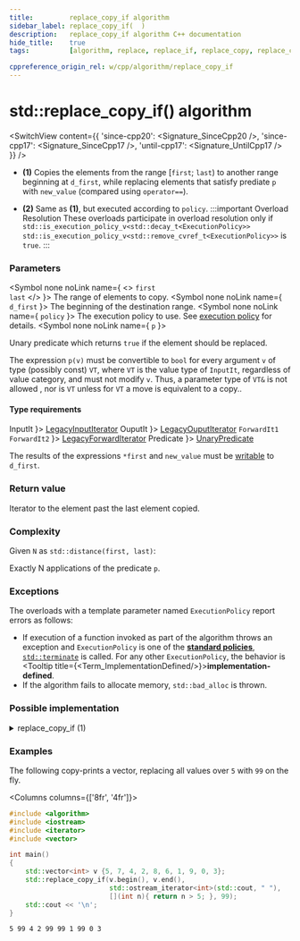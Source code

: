 ```yaml
---
title:         replace_copy_if algorithm
sidebar_label: replace_copy_if(  )
description:   replace_copy_if algorithm C++ documentation
hide_title:    true
tags:          [algorithm, replace, replace_if, replace_copy, replace_copy_if]

cppreference_origin_rel: w/cpp/algorithm/replace_copy_if
---
```



<!-- Terms -->


<!----------------- Codes ---------------------->


# std::replace_copy_if() algorithm

<SwitchView content={{
  'since-cpp20': <Signature_SinceCpp20 />,
  'since-cpp17': <Signature_SinceCpp17 />,
  'until-cpp17': <Signature_UntilCpp17 />
}} />

- **(1)** Copies the elements from the range [`first`; `last`) to another range beginning at `d_first`, while replacing elements that satisfy prediate `p` with `new_value` (compared using `operator==`).

- **(2)** Same as **(1)**, but executed according to `policy`.
	:::important Overload Resolution
	These overloads participate in overload resolution only if
	<Until v='cpp20'> <code>std::is_execution_policy_v&lt;std::decay_t&lt;ExecutionPolicy&gt;&gt;</code> </Until> <Since v='cpp20'> <code>std::is_execution_policy_v&lt;std::remove_cvref_t&lt;ExecutionPolicy&gt;&gt;</code> </Since> is <code>true</code>.
	:::

### Parameters

<SymbolTable>

  <Symbol none noLink name={ <> <code>first</code> <br/> <code>last</code> </> }>
    The range of elements to copy.
  </Symbol>
  <Symbol none noLink name={ <code>d_first</code> }>
    The beginning of the destination range.
  </Symbol>
  <Symbol none noLink name={ <code>policy</code> }>
    The execution policy to use. See <a href="#">execution policy</a> for details.
  </Symbol>
  <Symbol none noLink name={ <code>p</code> }>

Unary predicate which returns `true` if the element should be replaced.

The expression `p(v)` must be convertible to `bool` for every argument `v` of type (possibly const) `VT`, where `VT` is the value type of `InputIt`, regardless of value category, and must not modify `v`. Thus, a parameter type of `VT&` is not allowed <Since v='cpp11'>, nor is <code>VT</code> unless for <code>VT</code> a move is equivalent to a copy.</Since>.


  </Symbol>

</SymbolTable>

#### Type requirements

<SymbolTable>
  <Symbol none noLink name={ <code>InputIt</code> }>
    <a href="/docs/named_req/LegacyInputIterator">LegacyInputIterator</a>
  </Symbol>
  <Symbol none noLink name={ <code>OuputIt</code> }>
    <a href="/docs/named_req/LegacyOuputIterator">LegacyOuputIterator</a>
  </Symbol>
  <Symbol none noLink name={ <> <code>ForwardIt1</code> <br/> <code>ForwardIt2</code> </> }>
    <a href="/docs/named_req/LegacyForwardIterator">LegacyForwardIterator</a>
  </Symbol>
  <Symbol none noLink name={  <code>Predicate</code> }>
    <a href="/docs/named_req/UnaryPredicate">UnaryPredicate</a>
  </Symbol>
</SymbolTable>

The results of the expressions `*first` and `new_value` must be [writable](#) to `d_first`.

### Return value

Iterator to the element past the last element copied.

### Complexity

Given `N` as `std::distance(first, last)`:

Exactly N applications of the predicate `p`.

### Exceptions

The overloads with a template parameter named `ExecutionPolicy` report errors as follows:
- If execution of a function invoked as part of the algorithm throws an exception and `ExecutionPolicy` is one of the [**standard policies**](#), [`std::terminate`](#) is called.
	For any other `ExecutionPolicy`, the behavior is <Tooltip title={<Term_ImplementationDefined/>}>**implementation-defined**</Tooltip>.
- If the algorithm fails to allocate memory, `std::bad_alloc` is thrown.

### Possible implementation

<details>
<summary>replace_copy_if (1)</summary>

```cpp
template<class InputIt, class OutputIt, class UnaryPredicate, class T>
OutputIt replace_copy_if(InputIt first, InputIt last, OutputIt d_first,
                         UnaryPredicate p, const T& new_value)
{
    for (; first != last; ++first)
        *d_first++ = p(*first) ? new_value : *first;
    return d_first;
}
```

</details>

### Examples

The following copy-prints a vector, replacing all values over `5` with `99` on the fly.

<Columns columns={['8fr', '4fr']}>
<div>

```cpp title='Main.cpp' showLineNumbers
#include <algorithm>
#include <iostream>
#include <iterator>
#include <vector>

int main()
{
    std::vector<int> v {5, 7, 4, 2, 8, 6, 1, 9, 0, 3};
    std::replace_copy_if(v.begin(), v.end(),
                         std::ostream_iterator<int>(std::cout, " "),
                         [](int n){ return n > 5; }, 99);
    std::cout << '\n';
}
```

</div>
<div>

```plaintext title="Output"
5 99 4 2 99 99 1 99 0 3
```

</div>
</Columns>
